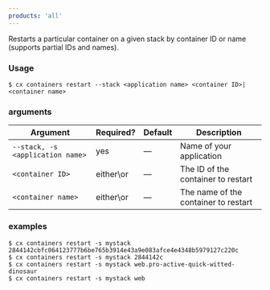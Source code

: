 ```yaml
---
products: 'all'
---
```


Restarts a particular container on a given stack by container ID or name (supports partial IDs and names). 

### Usage

```shell
$ cx containers restart --stack <application name> <container ID>|<container name>
```

### arguments

| Argument | Required? | Default | Description |
|  ---  |  ---  |  ---  |  ---  |
| `--stack, -s <application name>` | yes | — | Name of your application |
| `<container ID>` | either\or | — | The ID of the container to restart |
| `<container name>` | either\or | — | The name of the container to restart |

### examples

```shell
$ cx containers restart -s mystack 2844142cbfc064123777b6be765b3914e43a9e083afce4e4348b5979127c220c
$ cx containers restart -s mystack 2844142c
$ cx containers restart -s mystack web.pro-active-quick-witted-dinosaur
$ cx containers restart -s mystack web
```

